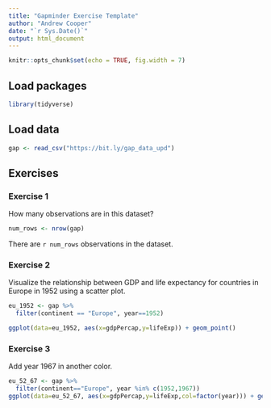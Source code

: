 ```yaml
---
title: "Gapminder Exercise Template"
author: "Andrew Cooper"
date: "`r Sys.Date()`"
output: html_document
---
```


```r
knitr::opts_chunk$set(echo = TRUE, fig.width = 7)
```


## Load packages

```r
library(tidyverse)
```

## Load data

```r
gap <- read_csv("https://bit.ly/gap_data_upd")

```

## Exercises

### Exercise 1

How many observations are in this dataset?

```r
num_rows <- nrow(gap)
```

There are ``r num_rows`` observations in the dataset.

### Exercise 2

Visualize the relationship between GDP and life expectancy for 
countries in Europe in 1952 using a scatter plot.

```r
eu_1952 <- gap %>%
  filter(continent == "Europe", year==1952)

ggplot(data=eu_1952, aes(x=gdpPercap,y=lifeExp)) + geom_point()
```

### Exercise 3

Add year 1967 in another color.

```r
eu_52_67 <- gap %>%
  filter(continent=="Europe", year %in% c(1952,1967))
ggplot(data=eu_52_67, aes(x=gdpPercap,y=lifeExp,col=factor(year))) + geom_point()
```

